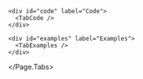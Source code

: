 

<Meta title="SUI/Components/Advanced/Dropdown" />

<Unstyled>
  <Page.Tabs
    title="Dropdown"
    subtitle={`Dropdown provide a list of menus or options for users. 
				   They can represent values in forms or be used for actions like filtering or sorting content.`}
    status="ready"
  >
    <div id="usage" label="Usage">
      <TabUsage />
    </div>

    <div id="code" label="Code">
      <TabCode />
    </div>

    <div id="examples" label="Examples">
      <TabExamples />
    </div>
  </Page.Tabs>
</Unstyled>
